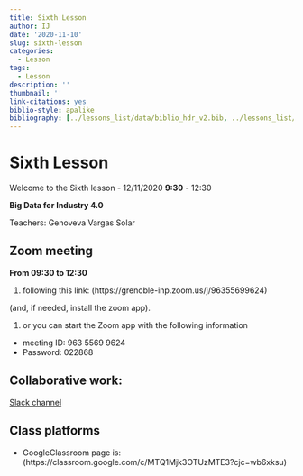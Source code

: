```yaml
---
title: Sixth Lesson
author: IJ
date: '2020-11-10'
slug: sixth-lesson
categories:
  - Lesson
tags:
  - Lesson
description: ''
thumbnail: ''
link-citations: yes
biblio-style: apalike
bibliography: [../lessons_list/data/biblio_hdr_v2.bib, ../lessons_list/data/Liste_Publi3.bib, ../lessons_list/data/biblio_SABD.bib]
---
```


# Sixth Lesson

Welcome to the Sixth lesson - 12/11/2020 **9:30** - 12:30

**Big Data for Industry 4.0**

Teachers: Genoveva Vargas Solar 

## Zoom meeting


**From 09:30 to 12:30**

1. following this link: (https://grenoble-inp.zoom.us/j/96355699624)

(and, if needed, install the zoom app).

1. or you can start the Zoom app with the following information
  + meeting ID: 963 5569 9624
  + Password: 022868


## Collaborative work:

[Slack channel](https://join.slack.com/t/grenobleinpgn-eu88686/shared_invite/zt-hfx5moad-TVv1JsL6coPWuLbJZe~v3g)


## Class platforms

- GoogleClassroom page is: (https://classroom.google.com/c/MTQ1Mjk3OTUzMTE3?cjc=wb6xksu)



